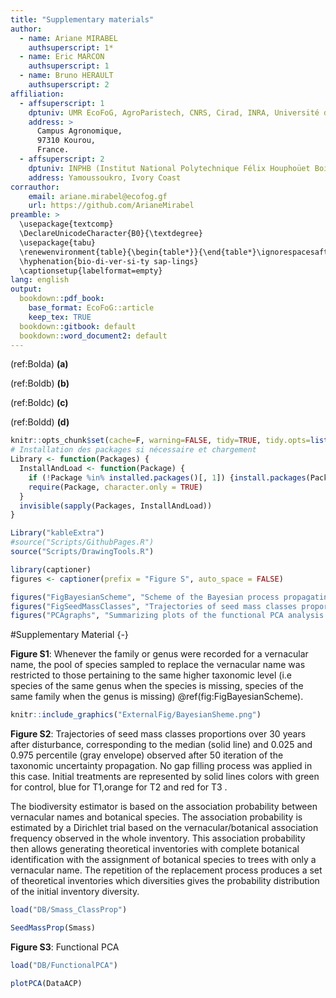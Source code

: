 ```yaml
---
title: "Supplementary materials"
author:
  - name: Ariane MIRABEL
    authsuperscript: 1*
  - name: Eric MARCON
    authsuperscript: 1
  - name: Bruno HERAULT
    authsuperscript: 2
affiliation:
  - affsuperscript: 1
    dptuniv: UMR EcoFoG, AgroParistech, CNRS, Cirad, INRA, Université des Antilles, Université de Guyane.
    address: >
      Campus Agronomique,
      97310 Kourou,
      France.
  - affsuperscript: 2
    dptuniv: INPHB (Institut National Polytechnique Félix Houphoüet Boigny) 
    address: Yamoussoukro, Ivory Coast
corrauthor:
    email: ariane.mirabel@ecofog.gf
    url: https://github.com/ArianeMirabel
preamble: >
  \usepackage{textcomp}
  \DeclareUnicodeCharacter{B0}{\textdegree}
  \usepackage{tabu}
  \renewenvironment{table}{\begin{table*}}{\end{table*}\ignorespacesafterend}
  \hyphenation{bio-di-ver-si-ty sap-lings}
  \captionsetup{labelformat=empty}
lang: english
output: 
  bookdown::pdf_book:
    base_format: EcoFoG::article
    keep_tex: TRUE
  bookdown::gitbook: default
  bookdown::word_document2: default
---
```


(ref:Bolda) **(a)**

(ref:Boldb) **(b)**

(ref:Boldc) **(c)**

(ref:Boldd) **(d)**

```r
knitr::opts_chunk$set(cache=F, warning=FALSE, tidy=TRUE, tidy.opts=list(blank=FALSE, width.cutoff=40),fig.align="center")
# Installation des packages si nécessaire et chargement
Library <- function(Packages) {
  InstallAndLoad <- function(Package) {
    if (!Package %in% installed.packages()[, 1]) {install.packages(Package, repos="https://cran.rstudio.com/")}
    require(Package, character.only = TRUE)
  }
  invisible(sapply(Packages, InstallAndLoad))
}

Library("kableExtra")
#source("Scripts/GithubPages.R")
source("Scripts/DrawingTools.R")
```

```r
library(captioner)
figures <- captioner(prefix = "Figure S", auto_space = FALSE)

figures("FigBayesianScheme", "Scheme of the Bayesian process propagating the taxonomic uncertainty", display=FALSE)
figures("FigSeedMassClasses", "Trajectories of seed mass classes proportions over 30 years after disturbance. Colors are treatments: green (control), yellow (T1), orange (T2), red (T3).", display=FALSE)
figures("PCAgraphs", "Summarizing plots of the functional PCA analysis defining communities functional space. (ref:Bolda) Plot of the samples from the BRIDGE functional database in the two dimensional main plan. (ref:Boldb) bow plot of the PCA eignevalues in percentage. (ref:Boldc) Plot of the 7 functional traits sed in the PCA analysis (Leaf and stem traits, and maximum species height).", display=FALSE)
```

\onecolumn

#Supplementary Material {-}

\pagenumbering{arabic}

**Figure S1**: Whenever the family or genus were recorded for a vernacular name, the pool of species sampled to replace the vernacular name was restricted to those pertaining to the same higher taxonomic level (i.e species of the same genus when the species is missing, species of the same family when the genus is missing) \@ref(fig:FigBayesianScheme).

```r
knitr::include_graphics("ExternalFig/BayesianSheme.png")
```

\pagebreak

**Figure S2**: Trajectories of seed mass classes proportions over 30 years after disturbance, corresponding to the median (solid line) and 0.025 and 0.975 percentile (gray envelope) observed after 50 iteration of the taxonomic uncertainty propagation. No gap filling process was applied in this case. Initial treatments are represented by solid lines colors with green for control, blue for T1,orange for T2 and red for T3 .

The biodiversity estimator is based on the association probability between vernacular names and botanical species. 
The association probability is estimated by a Dirichlet trial based on the vernacular/botanical association frequency observed in the whole inventory.
This association probability then allows generating theoretical inventories with complete botanical identification with the assignment of botanical species to trees with only a vernacular name.
The repetition of the replacement process produces a set of theoretical inventories which diversities gives the probability distribution of the initial inventory diversity.


```r
load("DB/Smass_ClassProp")

SeedMassProp(Smass)

```

\pagebreak

**Figure S3**: Functional PCA

```r
load("DB/FunctionalPCA")

plotPCA(DataACP)

```






